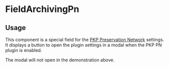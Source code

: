 

<Meta of={FieldArchivingPnStories} />

# FieldArchivingPn

## Usage

This component is a special field for the [PKP Preservation Network](https://pkp.sfu.ca/pkp-pn/) settings. It displays a button to open the plugin settings in a modal when the PKP PN plugin is enabled.

The modal will _not_ open in the demonstration above.

<Primary />
<Controls />
